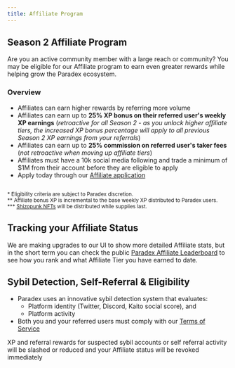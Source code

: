 ```yaml
---
title: Affiliate Program
---
```

## Season 2 Affiliate Program

Are you an active community member with a large reach or community? You may be eligible for our Affiliate program to earn even greater rewards while helping grow the Paradex ecosystem.

### Overview
* Affiliates can earn higher rewards by referring more volume
* Affiliates can earn up to **25% XP bonus on their referred user's weekly XP earnings** (_retroactive for all Season 2 - as you unlock higher affiliate tiers, the increased XP bonus percentage will apply to all previous Season 2 XP earnings from your referrals_)
* Affiliates can earn up to **25% commission on referred user's taker fees** (_not retroactive when moving up affiliate tiers_)
* Affiliates must have a 10k social media following and trade a minimum of $1M from their account before they are eligible to apply
* Apply today through our [Affiliate application](https://forms.gle/T4UKjinSefnVgiJx8)

<Frame>
<img src="../../assets/affiliate_program.png" alt=""/>
</Frame>

<sub>* Eligibility criteria are subject to Paradex discretion.</sub><br />
<sub>** Affiliate bonus XP is incremental to the base weekly XP distributed to Paradex users.</sub><br />
<sub>*** [Shizopunk NFTs](https://opensea.io/collection/shizopunks?ref=0xd004120379e8Ca78aD94Ccc8B38D54216620e601) will be distributed while supplies last.</sub>

## Tracking your Affiliate Status

We are making upgrades to our UI to show more detailed Affiliate stats, but in the short term you can check the public [Paradex Affiliate Leaderboard](https://www.paradex.trade/stats) to see how you rank and what Affiliate Tier you have earned to date.

## Sybil Detection, Self-Referral & Eligibility

* Paradex uses an innovative sybil detection system that evaluates:
    * Platform identity (Twitter, Discord, Kaito social score), and 
    * Platform activity
* Both you and your referred users must comply with our [Terms of Service](https://www.paradex.trade/terms-of-service)

<Warning>XP and referral rewards for suspected sybil accounts or self referral activity will be slashed or reduced and your Affiliate status will be revoked immediately</Warning>
